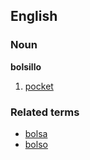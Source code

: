 ==English==
===Noun===
'''bolsillo'''

# [[pocket]]

===Related terms===
*[[bolsa]]<!-- ? -->
*[[bolso]]
